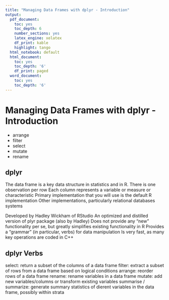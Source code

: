 ```yaml
---
title: "Managing Data Frames with dplyr - Introduction"
output:
  pdf_document:
    toc: yes
    toc_depth: 6
    number_sections: yes
    latex_engine: xelatex
    df_print: kable
    highlight: tango
  html_notebook: default
  html_document:
    toc: yes
    toc_depth: '6'
    df_print: paged
  word_document:
    toc: yes
    toc_depth: '6'
---
```


# Managing Data Frames with dplyr - Introduction

- arrange
- filter
- select 
- mutate 
- rename 

## dplyr

The data frame is a key data structure in statistics and in R.
There is one observation per row
Each column represents a variable or measure or characteristic
Primary implementation that you will use is the default R implementation
Other implementations, particularly relational databases systems


Developed by Hadley Wickham of RStudio
An optimized and distilled version of plyr package (also by Hadley)
Does not provide any “new” functionality per se, but greatly simplifies existing functionality in R
Provides a “grammar” (in particular, verbs) for data manipulation
Is very fast, as many key operations are coded in C++

## dplyr Verbs

select: return a subset of the columns of a data frame filter: extract a subset of rows from a data frame based on
logical conditions
arrange: reorder rows of a data frame
rename: rename variables in a data frame
mutate: add new variables/columns or transform existing variables
summarise / summarize: generate summary statistics of di erent variables in the data frame, possibly within strata